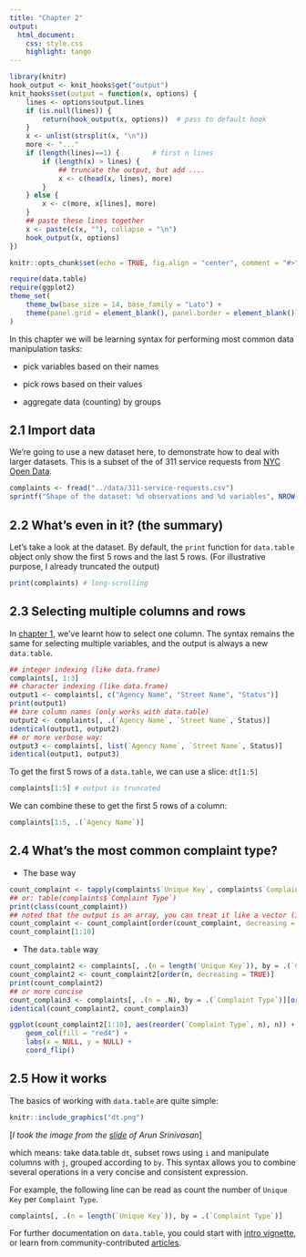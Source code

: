 ```yaml
---
title: "Chapter 2"
output:
  html_document:
    css: style.css
    highlight: tango
---
```


```r
library(knitr)
hook_output <- knit_hooks$get("output")
knit_hooks$set(output = function(x, options) {
    lines <- options$output.lines
    if (is.null(lines)) {
        return(hook_output(x, options))  # pass to default hook
    }
    x <- unlist(strsplit(x, "\n"))
    more <- "..."
    if (length(lines)==1) {        # first n lines
        if (length(x) > lines) {
            ## truncate the output, but add ....
            x <- c(head(x, lines), more)
        }
    } else {
        x <- c(more, x[lines], more)
    }
    ## paste these lines together
    x <- paste(c(x, ""), collapse = "\n")
    hook_output(x, options)
})
```


```r
knitr::opts_chunk$set(echo = TRUE, fig.align = "center", comment = "#>", message = FALSE)
```

```r
require(data.table)
require(ggplot2)
theme_set(
    theme_bw(base_size = 14, base_family = "Lato") +
    theme(panel.grid = element_blank(), panel.border = element_blank())
)
```

In this chapter we will be learning syntax for performing most common data
manipulation tasks:

* pick variables based on their names

* pick rows based on their values

* aggregate data (counting) by groups

## 2.1 Import data

We're going to use a new dataset here, to demonstrate how to deal with larger
datasets. This is a subset of the of 311 service requests from [NYC Open Data](https://nycopendata.socrata.com/Social-Services/311-Service-Requests-from-2010-to-Present/erm2-nwe9).

```r
complaints <- fread("../data/311-service-requests.csv")
sprintf("Shape of the dataset: %d observations and %d variables", NROW(complaints), NCOL(complaints))
```

## 2.2 What's even in it? (the summary)

Let's take a look at the dataset. By default, the `print` function for
`data.table` object only show the first 5 rows and the last 5 rows. (For
illustrative purpose, I already truncated the output)

```r
print(complaints) # long-scrolling
```

## 2.3 Selecting multiple columns and rows

In [chapter 1](http://htmlpreview.github.io/?https://github.com/chuvanan/rdatatable-cookbook/blob/master/cookbook/chapter1-reading-from-a-csv.html),
we've learnt how to select one column. The syntax remains the same for
selecting multiple variables, and the output is always a new `data.table`.

```r
## integer indexing (like data.frame)
complaints[, 1:3]
## character indexing (like data.frame)
output1 <- complaints[, c("Agency Name", "Street Name", "Status")]
print(output1)
## bare column names (only works with data.table)
output2 <- complaints[, .(`Agency Name`, `Street Name`, Status)]
identical(output1, output2)
## or more verbose way:
output3 <- complaints[, list(`Agency Name`, `Street Name`, Status)]
identical(output1, output3)
```

To get the first 5 rows of a `data.table`, we can use a slice: `dt[1:5]`

```r
complaints[1:5] # output is truncated
```

We can combine these to get the first 5 rows of a column:

```r
complaints[1:5, .(`Agency Name`)]
```

## 2.4 What's the most common complaint type?


* The base way

```r
count_complaint <- tapply(complaints$`Unique Key`, complaints$`Complaint Type`, length)
## or: table(complaints$`Complaint Type`)
print(class(count_complaint))
## noted that the output is an array, you can treat it like a vector (i.e sorting it)
count_complaint <- count_complaint[order(count_complaint, decreasing = TRUE)]
count_complaint[1:10]
```

* The `data.table` way

```r
count_complaint2 <- complaints[, .(n = length(`Unique Key`)), by = .(`Complaint Type`)]
count_complaint2 <- count_complaint2[order(n, decreasing = TRUE)]
print(count_complaint2)
## or more concise
count_complain3 <- complaints[, .(n = .N), by = .(`Complaint Type`)][order(n, decreasing = TRUE)]
identical(count_complaint2, count_complain3)
```

```r
ggplot(count_complaint2[1:10], aes(reorder(`Complaint Type`, n), n)) +
    geom_col(fill = "red4") +
    labs(x = NULL, y = NULL) +
    coord_flip()
```

## 2.5 How it works

The basics of working with `data.table` are quite simple:

```r
knitr::include_graphics("dt.png")
```

[*I took the image from the [slide](https://twitter.com/arun_sriniv/status/1150287843417346048)
of Arun Srinivasan*]

which means: take data.table `dt`, subset rows using `i` and manipulate columns
with `j`, grouped according to `by`. This syntax allows you to combine several
operations in a very concise and consistent expression.

For example, the following line can be read as count the number of `Unique Key`
per `Complaint Type`.

```r
complaints[, .(n = length(`Unique Key`)), by = .(`Complaint Type`)]
```

For further documentation on `data.table`, you could start with [intro vignette](https://rdatatable.gitlab.io/data.table/articles/datatable-intro.html),
or learn from community-contributed [articles](https://github.com/Rdatatable/data.table/wiki/Articles).
